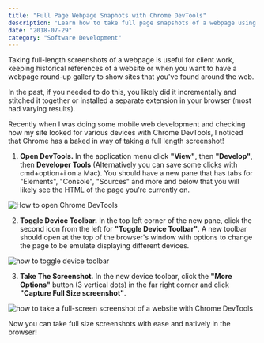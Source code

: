 ```yaml
---
title: "Full Page Webpage Snaphots with Chrome DevTools"
description: "Learn how to take full page snapshots of a webpage using Chrome DevTools"
date: "2018-07-29"
category: "Software Development"
---
```


Taking full-length screenshots of a webpage is useful for client work, keeping historical references of a website or when you want to have a webpage round-up gallery to show sites that you've found around the web.

In the past, if you needed to do this, you likely did it incrementally and stitched it together or installed a separate extension in your browser (most had varying results).

Recently when I was doing some mobile web development and checking how my site looked for various devices with Chrome DevTools, I noticed that Chrome has a baked in way of taking a full length screenshot!

1. **Open DevTools.** In the application menu click **"View"**, then **"Develop"**, then **Developer Tools** (Alternatively you can save some clicks with cmd+option+i on a Mac). You should have a new pane that has tabs for "Elements", "Console", "Sources" and more and below that you will likely see the HTML of the page you're currently on.
<img src="/img/chromescreencap_1.gif" class="center" title="How to open Chrome DevTools" />

2. **Toggle Device Toolbar.** In the top left corner of the new pane, click the second icon from the left for **"Toggle Device Toolbar"**. A new toolbar should open at the top of the browser's window with options to change the page to be emulate displaying different devices.
<img src="/img/chromescreencap_2.gif" class="center" title="how to toggle device toolbar" />

3. **Take The Screenshot.** In the new device toolbar, click the **"More Options"** button (3 vertical dots) in the far right corner and click **"Capture Full Size screenshot"**.
<img src="/img/chromescreencap_3.gif" class="center" title="how to take a full-screen screenshot of a website with Chrome DevTools" />

Now you can take full size screenshots with ease and natively in the browser!
